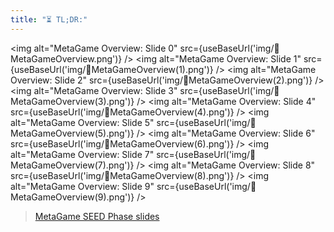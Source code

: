 ```yaml
---
title: "⏳ TL;DR:" 
---
```



<img alt="MetaGame Overview: Slide 0" src={useBaseUrl('img/🐙MetaGameOverview.png')} />
<img alt="MetaGame Overview: Slide 1" src={useBaseUrl('img/🐙MetaGameOverview(1).png')} />
<img alt="MetaGame Overview: Slide 2" src={useBaseUrl('img/🐙MetaGameOverview(2).png')} />
<img alt="MetaGame Overview: Slide 3" src={useBaseUrl('img/🐙MetaGameOverview(3).png')} />
<img alt="MetaGame Overview: Slide 4" src={useBaseUrl('img/🐙MetaGameOverview(4).png')} />
<img alt="MetaGame Overview: Slide 5" src={useBaseUrl('img/🐙MetaGameOverview(5).png')} />
<img alt="MetaGame Overview: Slide 6" src={useBaseUrl('img/🐙MetaGameOverview(6).png')} />
<img alt="MetaGame Overview: Slide 7" src={useBaseUrl('img/🐙MetaGameOverview(7).png')} />
<img alt="MetaGame Overview: Slide 8" src={useBaseUrl('img/🐙MetaGameOverview(8).png')} />
<img alt="MetaGame Overview: Slide 9" src={useBaseUrl('img/🐙MetaGameOverview(9).png')} />

> [MetaGame SEED Phase slides](https://docs.google.com/presentation/d/1PP4hDhYnb3p1-5TviGTMEEKv7RuF9cVrBnFuAVhGfl0/edit?usp=sharing)
